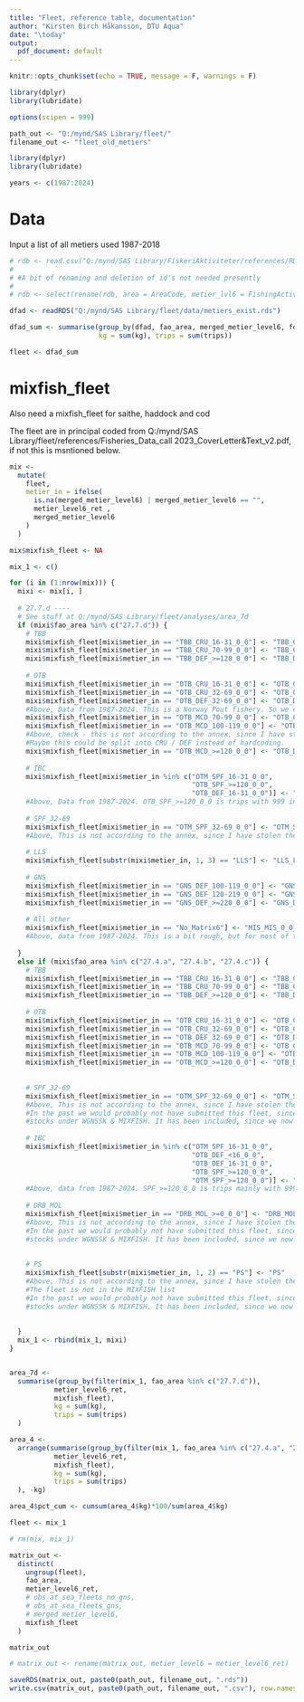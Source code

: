 ```yaml
---
title: "Fleet, reference table, documentation"
author: "Kirsten Birch Håkansson, DTU Aqua"
date: "\today"
output:
  pdf_document: default
---
```




```r
knitr::opts_chunk$set(echo = TRUE, message = F, warnings = F)

library(dplyr)
library(lubridate)

options(scipen = 999)

path_out <- "Q:/mynd/SAS Library/fleet/" 
filename_out <- "fleet_old_metiers"

library(dplyr)
library(lubridate)

years <- c(1987:2024)

```

# Data 

Input a list of all metiers used 1987-2018

```r


# rdb <- read.csv("Q:/mynd/SAS Library/FiskeriAktiviteter/references/RDB/AreaCodeFACCodeRegion.csv")
# 
# #A bit of renaming and deletion of id's not needed presently
# 
# rdb <- select(rename(rdb, area = AreaCode, metier_lvl6 = FishingActivityCategoryEuropeanLvl6Code), area, metier_lvl6)

dfad <- readRDS("Q:/mynd/SAS Library/fleet/data/metiers_exist.rds")

dfad_sum <- summarise(group_by(dfad, fao_area, merged_metier_level6, fdfmark, metier_level6_ret), 
                      kg = sum(kg), trips = sum(trips))

fleet <- dfad_sum

```


# mixfish_fleet

Also need a mixfish_fleet for saithe, haddock and cod

The fleet are in principal coded from Q:/mynd/SAS Library/fleet/references/Fisheries_Data_call 2023_CoverLetter&Text_v2.pdf, if not this is msntioned below.

```r

mix <-
  mutate(
    fleet,
    metier_in = ifelse(
      is.na(merged_metier_level6) | merged_metier_level6 == "",
      metier_level6_ret ,
      merged_metier_level6
    )
  )

mix$mixfish_fleet <- NA

mix_1 <- c()

for (i in (1:nrow(mix))) {
  mixi <- mix[i, ]
  
  # 27.7.d ----
  # See stuff at Q:/mynd/SAS Library/fleet/analyses/area_7d
  if (mixi$fao_area %in% c("27.7.d")) {
    # TBB
    mixi$mixfish_fleet[mixi$metier_in == "TBB_CRU_16-31_0_0"] <- "TBB_CRU_16-31_0_0_all"
    mixi$mixfish_fleet[mixi$metier_in == "TBB_CRU_70-99_0_0"] <- "TBB_CRU_70-99_0_0_all"
    mixi$mixfish_fleet[mixi$metier_in == "TBB_DEF_>=120_0_0"] <- "TBB_DEF_>=120_0_0_all"
    
    # OTB
    mixi$mixfish_fleet[mixi$metier_in == "OTB_CRU_16-31_0_0"] <- "OTB_CRU_16-31_0_0_all"
    mixi$mixfish_fleet[mixi$metier_in == "OTB_CRU_32-69_0_0"] <- "OTB_CRU_32-69_0_0_all"
    mixi$mixfish_fleet[mixi$metier_in == "OTB_DEF_32-69_0_0"] <- "OTB_DEF_32-69_0_0_all" 
    #Above, Data from 1987-2024. This is a Norway Pout fishery. So we catch NOP in area 27.7.d?
    mixi$mixfish_fleet[mixi$metier_in == "OTB_MCD_70-99_0_0"] <- "OTB_CRU_70-99_0_0_all"
    mixi$mixfish_fleet[mixi$metier_in == "OTB_MCD_100-119_0_0"] <- "OTB_DEF_100-119_0_0_all" 
    #Above, check - this is not according to the annex, since I have stolen the fleet from another area. 
    #Maybe this could be split into CRU / DEF instead of hardcoding.
    mixi$mixfish_fleet[mixi$metier_in == "OTB_MCD_>=120_0_0"] <- "OTB_DEF_>=120_0_0_all"
    
    # IBC
    mixi$mixfish_fleet[mixi$metier_in %in% c("OTM_SPF_16-31_0_0",
                                             "OTB_SPF_>=120_0_0",
                                             "OTB_DEF_16-31_0_0")] <- "MIS_MIS_0_0_0_IBC" 
    #Above, Data from 1987-2024. OTB_SPF_>=120_0_0 is trips with 999 in mesh and catching PIL and BRS
    
    # SPF_32-69
    mixi$mixfish_fleet[mixi$metier_in == "OTM_SPF_32-69_0_0"] <- "OTM_SPF_32-69_0_0_all" 
    #Above, This is not according to the annex, since I have stolen the fleet from another area
    
    # LLS
    mixi$mixfish_fleet[substr(mixi$metier_in, 1, 3) == "LLS"] <- "LLS_FIF_0_0_0_all"
    
    # GNS
    mixi$mixfish_fleet[mixi$metier_in == "GNS_DEF_100-119_0_0"] <- "GNS_DEF_100-119_0_0_all"
    mixi$mixfish_fleet[mixi$metier_in == "GNS_DEF_120-219_0_0"] <- "GNS_DEF_120-219_0_0_all"
    mixi$mixfish_fleet[mixi$metier_in == "GNS_DEF_>=220_0_0"] <- "GNS_DEF_>=220_0_0_all"
    
    # All other
    mixi$mixfish_fleet[mixi$metier_in == "No_Matrix6"] <- "MIS_MIS_0_0_0_HC" 
    #Above, data from 1987-2024. This is a bit rough, but for most of the data it is True. There are two BRS / PIL trips that get this one
    
  }
  else if (mixi$fao_area %in% c("27.4.a", "27.4.b", "27.4.c")) {
    # TBB
    mixi$mixfish_fleet[mixi$metier_in == "TBB_CRU_16-31_0_0"] <- "TBB_CRU_16-31_0_0_all"
    mixi$mixfish_fleet[mixi$metier_in == "TBB_CRU_70-99_0_0"] <- "TBB_CRU_70-99_0_0_all"
    mixi$mixfish_fleet[mixi$metier_in == "TBB_DEF_>=120_0_0"] <- "TBB_DEF_>=120_0_0_all"
    
    # OTB
    mixi$mixfish_fleet[mixi$metier_in == "OTB_CRU_16-31_0_0"] <- "OTB_CRU_16-31_0_0_all"
    mixi$mixfish_fleet[mixi$metier_in == "OTB_CRU_32-69_0_0"] <- "OTB_CRU_32-69_0_0_all"
    mixi$mixfish_fleet[mixi$metier_in == "OTB_DEF_32-69_0_0"] <- "OTB_DEF_32-69_0_0_all" 
    mixi$mixfish_fleet[mixi$metier_in == "OTB_MCD_70-99_0_0"] <- "OTB_CRU_70-99_0_0_all"
    mixi$mixfish_fleet[mixi$metier_in == "OTB_MCD_100-119_0_0"] <- "OTB_DEF_100-119_0_0_all" 
    mixi$mixfish_fleet[mixi$metier_in == "OTB_MCD_>=120_0_0"] <- "OTB_DEF_>=120_0_0_all"
    
    
    # SPF_32-69
    mixi$mixfish_fleet[mixi$metier_in == "OTM_SPF_32-69_0_0"] <- "OTM_SPF_32-69_0_0_all" 
    #Above, This is not according to the annex, since I have stolen the fleet from another area
    #In the past we would probably not have submitted this fleet, since it normally don't catch 
    #stocks under WGNSSK & MIXFISH. It has been included, since we now include all effort.
    
    # IBC
    mixi$mixfish_fleet[mixi$metier_in %in% c("OTM_SPF_16-31_0_0",
                                             "OTB_DEF_<16_0_0",
                                             "OTB_DEF_16-31_0_0",
                                             "OTB_SPF_>=120_0_0",
                                             "OTM_SPF_>=120_0_0")] <- "MIS_MIS_0_0_0_IBC" 
    #Above, data from 1987-2024. SPF_>=120_0_0 is trips mainly with 999 in mesh and catching SPF
    
    # DRB_MOL
    mixi$mixfish_fleet[mixi$metier_in == "DRB_MOL_>=0_0_0"] <- "DRB_MOL_>=0_0_0_all"
    #Above, This is not according to the annex, since I have stolen the fleet from another area
    #In the past we would probably not have submitted this fleet, since it normally don't catch 
    #stocks under WGNSSK & MIXFISH. It has been included, since we now include all effort.
    
    
    # PS
    mixi$mixfish_fleet[substr(mixi$metier_in, 1, 2) == "PS"] <- "PS"
    #Above, This is not according to the annex, since I have stolen the fleet from another AWG.
    #The fleet is not in the MIXFISH list
    #In the past we would probably not have submitted this fleet, since it normally don't catch 
    #stocks under WGNSSK & MIXFISH. It has been included, since we now include all effort.
    
    
  }
  mix_1 <- rbind(mix_1, mixi)
}


area_7d <-
  summarise(group_by(filter(mix_1, fao_area %in% c("27.7.d")),
           metier_level6_ret,
           mixfish_fleet),
           kg = sum(kg),
           trips = sum(trips)
  )

area_4 <-
  arrange(summarise(group_by(filter(mix_1, fao_area %in% c("27.4.a", "27.4.b", "27.4.c")),
           metier_level6_ret,
           mixfish_fleet),
           kg = sum(kg),
           trips = sum(trips)
  ), -kg)

area_4$pct_cum <- cumsum(area_4$kg)*100/sum(area_4$kg)

fleet <- mix_1

# rm(mix, mix_1)
```


```r

matrix_out <-
  distinct(
    ungroup(fleet),
    fao_area,
    metier_level6_ret,
    # obs_at_sea_fleets_no_gns,
    # obs_at_sea_fleets_gns,
    # merged_metier_level6,
    mixfish_fleet
  )

matrix_out

# matrix_out <- rename(matrix_out, metier_level6 = metier_level6_ret)

saveRDS(matrix_out, paste0(path_out, filename_out, ".rds"))
write.csv(matrix_out, paste0(path_out, filename_out, ".csv"), row.names = F)

```


